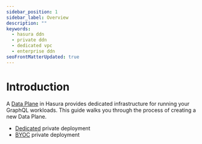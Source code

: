 ```yaml
---
sidebar_position: 1
sidebar_label: Overview
description: ""
keywords:
  - hasura ddn
  - private ddn
  - dedicated vpc
  - enterprise ddn
seoFrontMatterUpdated: true
---
```


# Introduction

A [Data Plane](/reference/ddn-topology-architecture.mdx#data-plane) in Hasura provides dedicated infrastructure for
running your GraphQL workloads. This guide walks you through the process of creating a new Data Plane.

- [Dedicated](/private-ddn/creating-a-data-plane/dedicated.mdx) private deployment
- [BYOC](/private-ddn/creating-a-data-plane/byoc.mdx) private deployment